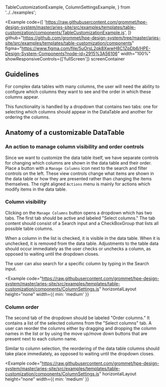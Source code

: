   TableCustomizationExample,
  ColumnSettingsExample,
} from '../../examples';

<Example
  code={[
    'https://raw.githubusercontent.com/grommet/hpe-design-system/master/aries-site/src/examples/templates/table-customization/components/TableCustomizationExample.js',
  ]}
  github="https://github.com/grommet/hpe-design-system/tree/master/aries-site/src/examples/templates/table-customization/components"
  figma="https://www.figma.com/file/5uOrsL2qk8XwwH8C1ZpDb6/HPE-Design-System-Components?node-id=2915%3A56106"
  width="100%"
  showResponsiveControls={['fullScreen']}
  screenContainer
>
  <TableCustomizationExample />
</Example>

## Guidelines

For complex data tables with many columns, the user will need the ability to
configure which columns they want to see and the order in which these columns appear.

This functionality is handled by a dropdown that contains two tabs: one for selecting
which columns should appear in the DataTable and another for ordering the columns.

## Anatomy of a customizable DataTable

### An action to manage column visibility and order controls

Since we want to customize the data table itself, we have separate controls for changing
which columns are shown in the data table and their order. Place a button with a `Manage Columns`
icon next to the search and filter controls on the left. These view controls change what items
are shown in the data table or how they are presented rather than changing the items themselves.
The right aligned `Actions` menu is mainly for actions which modify items in the data table.

### Column visibility

Clicking on the `Manage Columns` button opens a dropdown which has two tabs. The first tab should
be active and labeled "Select columns." The tab content should consist of a Search input
and a CheckBoxGroup that lists all possible table columns.

When a column in the list is checked, it is visible in the data table. When it is unchecked,
it is removed from the data table. Adjustments to the table data should occur immediately as
the user checks or unchecks a column, as opposed to waiting until the dropdown closes.

The user can also search for a specific column by typing in the Search input.

<Example
  code="https://raw.githubusercontent.com/grommet/hpe-design-system/master/aries-site/src/examples/templates/table-customization/components/ColumnSettings.js"
  horizontalLayout
  height="none"
  width={{ min: 'medium' }}
>
  <ColumnSettingsExample activeIndex={0} />
</Example>

### Column order

The second tab of the dropdown should be labeled "Order columns." It contains a
list of the selected columns from the "Select columns" tab. A user can reorder the
columns either by dragging and dropping the column names in the list or by using
the move up/move down buttons that are present next to each column name.

Similar to column selection, the reordering of the data table columns should take
place immediately, as opposed to waiting until the dropdown closes.

<Example
  code="https://raw.githubusercontent.com/grommet/hpe-design-system/master/aries-site/src/examples/templates/table-customization/components/ColumnSettings.js"
  horizontalLayout
  height="none"
  width={{ min: 'medium' }}
>
  <ColumnSettingsExample activeIndex={1} />
</Example>
